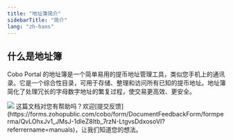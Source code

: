 ```yaml
---
title: "地址簿简介"
sidebarTitle: "简介"
lang: "zh-hans"
---
```


## 什么是地址簿

Cobo Portal 的地址簿是一个简单易用的提币地址管理工具，类似您手机上的通讯录。它是一个综合性目录，可用于存储、整理和访问所有已知的提币地址。地址簿简化了处理冗长的字母数字地址的繁复过程，使交易更高效、更安全。

<img src="/cn/images/address-book/what-is-address-book.png" className="screenshot_full_screen"/>
<Tip>这篇文档对您有帮助吗？欢迎[提交反馈](https://forms.zohopublic.com/cobo/form/DocumentFeedbackForm/formperma/QvLOhxJv1_JMsJ-1dleZ8Itb_7rzN-LtgvsDdxosoVI?referrername=manuals)，让我们知道您的想法。</Tip>